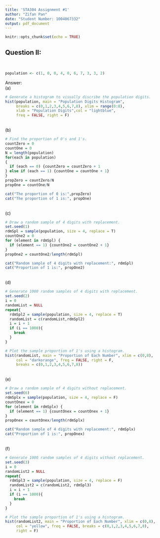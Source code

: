 ```yaml
---
title: 'STA304 Assignment #1'
author: "Zifan Pan"
date: "Student Number: 1004067332"
output: pdf_document
---
```


```r
knitr::opts_chunk$set(echo = TRUE)
```
## Question II:
\
```r
population <- c(1, 0, 0, 4, 0, 6, 7, 3, 3, 2)
```
Answer:\
(a)
```r
# Generate a histogram to visually discribe the population digits.
hist(population, main = "Population Digits Histogram",
     breaks = c(0,1,2,3,4,5,6,7,8), xlim = range(0:8),
     xlab = "Population Digits",col = "lightblue",
     freq = FALSE, right = F)
```
\
(b)
```r
# Find the proportion of 0's and 1's.
countZero = 0
countOne = 0
N = length(population)
for(each in population)
{
  if (each == 0) {countZero = countZero + 1
} else if (each == 1) {countOne = countOne + 1}
}
propZero = countZero/N
propOne = countOne/N

cat("The proportion of 0 is:",propZero)
cat("The proportion of 1 is:", propOne)
```
\
(c)
```r
# Draw a random sample of 4 digits with replacement.
set.seed(1)
rdmSpl = sample(population, size = 4, replace = T)
countOne2 = 0
for (element in rdmSpl) {
  if (element == 1) {countOne2 = countOne2 + 1}
}
propOne2 = countOne2/length(rdmSpl)

cat("Random sample of 4 digits with replacement:", rdmSpl)
cat("Proportion of 1 is:", propOne2)
```
\
(d)
```r
# Generate 1000 random samples of 4 digits with replacement.
set.seed(2)
i = 0
randomList = NULL
repeat{
  rdmSpl2 = sample(population, size = 4, replace = T)
  randomList = c(randomList,rdmSpl2)
  i = i + 1
  if (i == 1000){
    break
  }
}

# Plot the sample proportion of 1's using a histogram.
hist(randomList, main = "Proportion of Each Number", xlim = c(0,8),
     col = "darkorange", freq = FALSE, right = F,
     breaks = c(0,1,2,3,4,5,6,7,8))
```
\
(e)
```r
# Draw a random sample of 4 digits without replacement.
set.seed(6)
rdmSplx = sample(population, size = 4, replace = F)
countOnex = 0
for (element in rdmSplx) {
  if (element == 1) {countOnex = countOnex + 1}
}
propOnex = countOnex/length(rdmSplx)

cat("Random sample of 4 digits with replacement:", rdmSplx)
cat("Proportion of 1 is:", propOnex)
```
\
(f)
```r
# Generate 1000 random samples of 4 digits without replacement.
set.seed(3)
i = 0
randomList2 = NULL
repeat{
  rdmSpl3 = sample(population, size = 4, replace = F)
  randomList2 = c(randomList2, rdmSpl3)
  i = i + 1
  if (i == 1000){
    break
  }
}

# Plot the sample proportion of 1's using a histogram.
hist(randomList2, main = "Proportion of Each Number", xlim = c(0,8),
     col = "yellow", freq = FALSE, breaks = c(0,1,2,3,4,5,6,7,8),
     right = F)
```

















